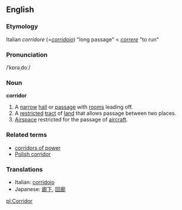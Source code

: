 ==English==
===Etymology===
Italian ''corridore'' (=''[[corridoio]]'') "long passage" < ''[[correre]]'' "to run"

===Pronunciation===
/ˈkɒrəˌdoː/

===Noun===
'''corridor'''
# A [[narrow]] [[hall]] or [[passage]] with [[room]]s leading off.
# A [[restrict]]ed [[tract]] of [[land]] that allows passage between two places.
# [[Airspace]] restricted for the passage of [[aircraft]].

===Related terms===
* [[corridors of power]]
*[[w:Polish corridor|Polish corridor]]

===Translations===
*Italian: [[corridoio]]
*Japanese: [[廊下]], [[回廊]]

[[pl:Corridor]]